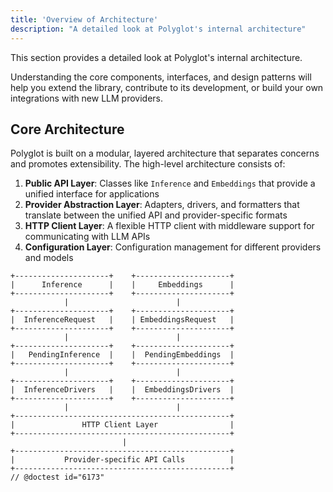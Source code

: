 ```yaml
---
title: 'Overview of Architecture'
description: "A detailed look at Polyglot's internal architecture"
---
```


This section provides a detailed look at Polyglot's internal architecture.

Understanding the core components, interfaces, and design patterns will help
you extend the library, contribute to its development, or build your own
integrations with new LLM providers.


## Core Architecture

Polyglot is built on a modular, layered architecture that separates concerns
and promotes extensibility. The high-level architecture consists of:

1. **Public API Layer**: Classes like `Inference` and `Embeddings` that provide a unified interface for applications
2. **Provider Abstraction Layer**: Adapters, drivers, and formatters that translate between the unified API and provider-specific formats
3. **HTTP Client Layer**: A flexible HTTP client with middleware support for communicating with LLM APIs
4. **Configuration Layer**: Configuration management for different providers and models


```text
+---------------------+    +---------------------+
|      Inference      |    |     Embeddings      |
+---------------------+    +---------------------+
            |                        |
+---------------------+    +---------------------+
|  InferenceRequest   |    | EmbeddingsRequest   |
+---------------------+    +---------------------+
            |                        |
+---------------------+    +---------------------+
|   PendingInference  |    |  PendingEmbeddings  |
+---------------------+    +---------------------+
            |                        |
+---------------------+    +---------------------+
|  InferenceDrivers   |    |  EmbeddingsDrivers  |
+---------------------+    +---------------------+
            |                        |
+------------------------------------------------+
|               HTTP Client Layer                |
+------------------------------------------------+
                         |
+------------------------------------------------+
|           Provider-specific API Calls          |
+------------------------------------------------+
// @doctest id="6173"
```
